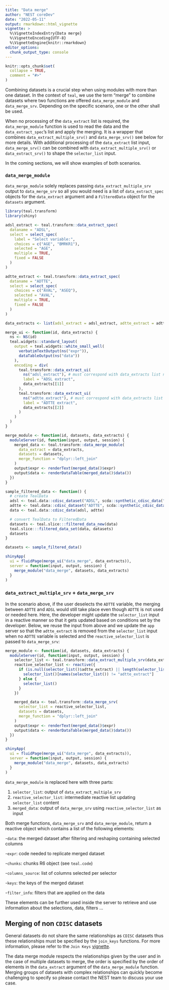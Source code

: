 ```yaml
---
title: "Data merge"
author: "NEST coreDev"
date: "2022-05-11"
output: rmarkdown::html_vignette
vignette: >
  %\VignetteIndexEntry{Data merge}
  %\VignetteEncoding{UTF-8}
  %\VignetteEngine{knitr::rmarkdown}
editor_options:
  chunk_output_type: console
---
```


```r
knitr::opts_chunk$set(
  collapse = TRUE,
  comment = "#>"
)
```

Combining datasets is a crucial step when using modules with more than one dataset. In the context of `teal`, we use 
the term "merge" to combine datasets where two functions are offered `data_merge_module` and `data_merge_srv`. Depending on the specific scenario, one or the other shall be used. 

When no processing of the `data_extract` list is required, the `data_merge_module` function is used to read the data and the `data_extract_spec`'s list and apply the merging. It is a wrapper that combines `data_extract_multiple_srv()` and `data_merge_srv()` see below for more details.
With additional processing of the `data_extract` list input, `data_merge_srv()` can be combined with `data_extract_multiple_srv()` or `data_extract_srv()` to shape the `selector_list` input. 

In the coming sections, we will show examples of both scenarios.

### `data_merge_module`

`data_merge_module` solely replaces passing `data_extract_multiple_srv` output to `data_merge_srv` so all you would need is 
a list of `data_extract_spec` objects for the `data_extract` argument and a `FilteredData` object for the `datasets` argument.

```r
library(teal.transform)
library(shiny)

adsl_extract <- teal.transform::data_extract_spec(
  dataname = "ADSL",
  select = select_spec(
    label = "Select variable:",
    choices = c("AGE", "BMRKR1"),
    selected = "AGE",
    multiple = TRUE,
    fixed = FALSE
  )
)

adtte_extract <- teal.transform::data_extract_spec(
  dataname = "ADTTE",
  select = select_spec(
    choices = c("AVAL", "ASEQ"),
    selected = "AVAL",
    multiple = TRUE,
    fixed = FALSE
  )
)

data_extracts <- list(adsl_extract = adsl_extract, adtte_extract = adtte_extract)

merge_ui <- function(id, data_extracts) {
  ns <- NS(id)
  teal.widgets::standard_layout(
    output = teal.widgets::white_small_well(
      verbatimTextOutput(ns("expr")),
      dataTableOutput(ns("data"))
    ),
    encoding = div(
      teal.transform::data_extract_ui(
        ns("adsl_extract"), # must correspond with data_extracts list names
        label = "ADSL extract",
        data_extracts[[1]]
      ),
      teal.transform::data_extract_ui(
        ns("adtte_extract"), # must correspond with data_extracts list names
        label = "ADTTE extract",
        data_extracts[[2]]
      )
    )
  )
}

merge_module <- function(id, datasets, data_extracts) {
  moduleServer(id, function(input, output, session) {
    merged_data <- teal.transform::data_merge_module(
      data_extract = data_extracts,
      datasets = datasets,
      merge_function = "dplyr::left_join"
    )
    output$expr <- renderText(merged_data()$expr)
    output$data <- renderDataTable(merged_data()$data())
  })
}

sample_filtered_data <- function() {
  # create TealData
  adsl <- teal.data::cdisc_dataset("ADSL", scda::synthetic_cdisc_data("latest")$adsl)
  adtte <- teal.data::cdisc_dataset("ADTTE", scda::synthetic_cdisc_data("latest")$adtte)
  data <- teal.data::cdisc_data(adsl, adtte)

  # convert TealData to FilteredData
  datasets <- teal.slice:::filtered_data_new(data)
  teal.slice:::filtered_data_set(data, datasets)
  datasets
}

datasets <- sample_filtered_data()

shinyApp(
  ui = fluidPage(merge_ui("data_merge", data_extracts)),
  server = function(input, output, session) {
    merge_module("data_merge", datasets, data_extracts)
  }
)
```

### `data_extract_multiple_srv` + `data_merge_srv`

In the scenario above, if the user deselects the `ADTTE` variable, the merging between `ADTTE` and `ADSL` would still take place even though `ADTTE` is not used or needed here. Here, the developer might update the `selector_list` input in a reactive manner so that it gets updated based on conditions set by the developer. Below, we reuse the input from above and we update the `app` server so that the `adtte_extract` is removed from the `selector_list` input when no `ADTTE` variable is selected and the `reactive_selector_list` is passed to `data_merge_srv`:

```r
merge_module <- function(id, datasets, data_extracts) {
  moduleServer(id, function(input, output, session) {
    selector_list <- teal.transform::data_extract_multiple_srv(data_extracts, datasets)
    reactive_selector_list <- reactive({
      if (is.null(selector_list()$adtte_extract) || length(selector_list()$adtte_extract()$select) == 0) {
        selector_list()[names(selector_list()) != "adtte_extract"]
      } else {
        selector_list()
      }
    })

    merged_data <- teal.transform::data_merge_srv(
      selector_list = reactive_selector_list,
      datasets = datasets,
      merge_function = "dplyr::left_join"
    )
    output$expr <- renderText(merged_data()$expr)
    output$data <- renderDataTable(merged_data()$data())
  })
}

shinyApp(
  ui = fluidPage(merge_ui("data_merge", data_extracts)),
  server = function(input, output, session) {
    merge_module("data_merge", datasets, data_extracts)
  }
)
```

`data_merge_module` is replaced here with three parts:

1) `selector_list`: output of `data_extract_multiple_srv`
2) `reactive_selector_list`: intermediate reactive list updating `selector_list` content
3) `merged_data`: output of `data_merge_srv` using `reactive_selector_list` as input

Both merge functions, `data_merge_srv` and `data_merge_module`, return a reactive object which contains a list of the following elements:

-`data`: the merged dataset after filtering and reshaping containing selected columns

-`expr`: code needed to replicate merged dataset

-`chunks`: chunks R6 object (see `teal.code`)

-`columns_source`: list of columns selected per selector

-`keys`: the keys of the merged dataset

-`filter_info`: filters that are applied on the data

These elements can be further used inside the server to retrieve and use information about the selections, data, filters ...

## Merging of non `CDISC` datasets

General datasets do not share the same relationships as `CDISC` datasets thus these relationships must be specified by the `join_keys` functions. For more information, please refer to the `Join Keys` [vignette](https://insightsengineering.github.io/teal/join-keys).

The data merge module respects the relationships given by the user and in the case of multiple datasets to merge, the order is specified by the order of elements in the `data_extract` argument of the `data_merge_module` function. Merging groups of datasets with complex relationships can quickly become challenging to specify so please contact the NEST team to discuss your use case.
